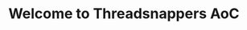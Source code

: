 ---
title: Welcome to Threadsnappers AoC
description: A Collection of all our attempts at solving Advent of Code problems.
template: splash
hero:
  tagline: A collection of our solutions for the famed programming festival. [Kotlin Edition]
  image:
    file: ../../assets/advent_of_code.png
  actions:
    - text: Get started
      icon: right-arrow
      variant: primary
      link: /advent-of-code-kotlin/aoc2022/day1
---